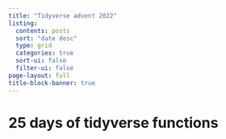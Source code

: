 ```yaml
---
title: "Tidyverse advent 2022"
listing:
  contents: posts
  sort: "date desc"
  type: grid
  categories: true
  sort-ui: false
  filter-ui: false
page-layout: full
title-block-banner: true
---
```



# 25 days of tidyverse functions
